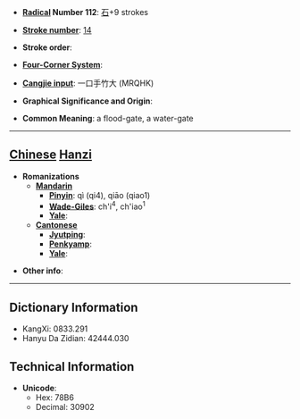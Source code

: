 * '''[[Wiktionary:Chinese radical index| Radical]] Number 112''': [[Wiktionary:Chinese radical index 石|石]]+9 strokes

* '''[[Wiktionary:Chinese total strokes index|Stroke number]]''': [[Wiktionary:Chinese total strokes index 14|14]]

* '''Stroke order''': 

* '''[[Wiktionary:Chinese four corner index|Four-Corner System]]''': 

* '''[[Wiktionary:Chinese Cangjie index|Cangjie input]]''': 一口手竹大 (MRQHK)

* '''Graphical Significance and Origin''': 

* '''Common Meaning''': a flood-gate, a water-gate

----

== [[Chinese]] [[Hanzi]] ==

* '''Romanizations'''
** '''[[Mandarin]]'''
*** '''[[Pinyin]]''': qì (qi4), qiāo (qiao1)
*** '''[[Wade-Giles]]''': ch'i<sup>4</sup>, ch'iao<sup>1</sup>
*** '''[[Yale]]''': 
** '''[[Cantonese]]'''
*** '''[[Jyutping]]''':
*** '''[[Penkyamp]]''': 
*** '''[[Yale]]''': 

* '''Other info''': 

----

== Dictionary Information ==

* KangXi: 0833.291
* Hanyu Da Zidian: 42444.030

== Technical Information ==

* '''Unicode''':
** Hex: 78B6
** Decimal: 30902
